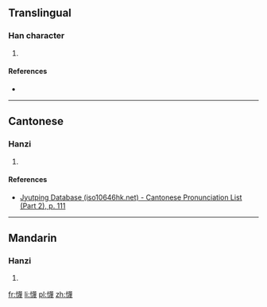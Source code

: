 ==Translingual==

===Han character===
{{Han char|rn=61|rad=心|as=15|sn=18|four=9305<sub>0</sub>|canj=心廿田戈 (PTWI)|ids=⿰[[忄]][[蔑]]}}

# {{defn|Han|sort=心15}}

====References====
* {{Han ref|kx=0407.410|dkj=11422|dj=0748.270|hdz=42366.150|uh=61F1|ud=25073|bh=EFCB|bd=61387}}

----

==Cantonese==

===Hanzi===
{{yue-hanzi|jyut=[[mit6]]|y=mit6}}

# {{defn|lang=yue|sort=心15}}

====References====
*[http://www.iso10646hk.net/jp/document/download.jsp Jyutping Database (iso10646hk.net) - Cantonese Pronunciation List (Part 2), p. 111]

----

==Mandarin==

===Hanzi===
{{cmn-hanzi|pin=[[miè]] ([[mie4]])|wg=mieh<sup>4</sup>}}

# {{defn|lang=cmn|sort=心15}}

[[fr:懱]]
[[li:懱]]
[[pl:懱]]
[[zh:懱]]
